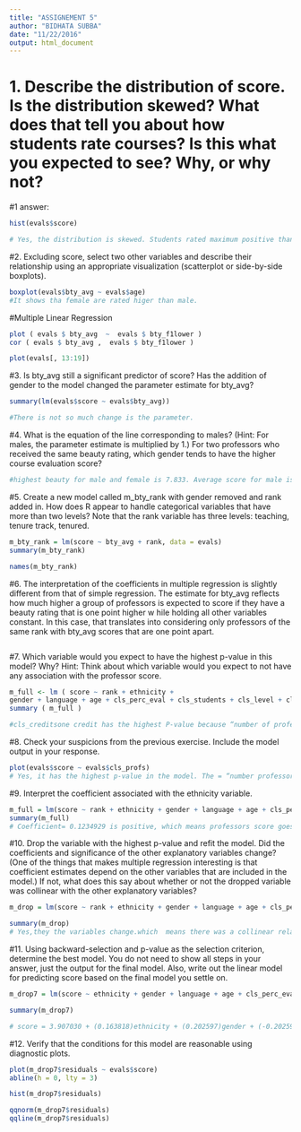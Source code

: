 ```yaml
---
title: "ASSIGNEMENT 5"
author: "BIDHATA SUBBA"
date: "11/22/2016"
output: html_document
---
```


# 1. Describe the distribution of score. Is the distribution skewed? What does that tell you about how students rate courses? Is this what you expected to see? Why, or why not?

#1 answer:

```r
hist(evals$score)

# Yes, the distribution is skewed. Students rated maximum positive than negative for their professors in this evaluation. No,we did not expect this to see because we had expected to see normal distribution where most professors would rated average and very few would be rated extremly excellent or unsatifactry.
```


#2. Excluding score, select two other variables and describe their relationship using an appropriate visualization (scatterplot or side-by-side boxplots).

```r
boxplot(evals$bty_avg ~ evals$age)
#It shows tha female are rated higer than male.
```


#Multiple Linear Regression
```r
plot ( evals $ bty_avg  ~  evals $ bty_f1lower )
cor ( evals $ bty_avg ,  evals $ bty_f1lower )
```
```r
plot(evals[, 13:19])
```

#3. Is bty_avg still a significant predictor of score? Has the addition of gender to the model changed the parameter estimate for bty_avg?
```r
summary(lm(evals$score ~ evals$bty_avg))

#There is not so much change is the parameter.
```

#4. What is the equation of the line corresponding to males? (Hint: For males, the parameter estimate is multiplied by 1.) For two professors who received the same beauty rating, which gender tends to have the higher course evaluation score?
```r

#highest beauty for male and female is 7.833. Average score for male is 5 and female is 4.8 from the dataset.
```

#5. Create a new model called m_bty_rank with gender removed and rank added in. How does R appear to handle categorical variables that have more than two levels? Note that the rank variable has three levels: teaching, tenure track, tenured.
```r
m_bty_rank = lm(score ~ bty_avg + rank, data = evals)
summary(m_bty_rank)
```
```r
names(m_bty_rank)
```

#6. The interpretation of the coefficients in multiple regression is slightly different from that of simple regression. The estimate for bty_avg reflects how much higher a group of professors is expected to score if they have a beauty rating that is one point higher w hile holding all other variables constant. In this case, that translates into considering only professors of the same rank with bty_avg scores that are one point apart.
```r

```
#7. Which variable would you expect to have the highest p-value in this model? Why? Hint: Think about which variable would you expect to not have any association with the professor score.
```r
m_full <- lm ( score ~ rank + ethnicity +
gender + language + age + cls_perc_eval + cls_students + cls_level + cls_profs + cls_credits + bty_avg + pic_outfit + pic_color , data = evals )
summary ( m_full )

#cls_creditsone credit has the highest P-value because “number of professors” cls_profs as the variable to have the least assoication with the professor’s evaluation score.
```

#8. Check your suspicions from the previous exercise. Include the model output in your response.
```r
plot(evals$score ~ evals$cls_profs)
# Yes, it has the highest p-value in the model. The = “number professors” which has the least association to “scores”. 
```

#9. Interpret the coefficient associated with the ethnicity variable.
```r
m_full = lm(score ~ rank + ethnicity + gender + language + age + cls_perc_eval + cls_students + cls_level + cls_profs + cls_credits + bty_avg + pic_outfit + pic_color, data = evals)
summary(m_full)
# Coefficient= 0.1234929 is positive, which means professors score goes up when they are ‘1’, or not a minority.
```

#10. Drop the variable with the highest p-value and refit the model. Did the coefficients and significance of the other explanatory variables change? (One of the things that makes multiple regression interesting is that coefficient estimates depend on the other variables that are included in the model.) If not, what does this say about whether or not the dropped variable was collinear with the other explanatory variables?

```r
m_drop = lm(score ~ rank + ethnicity + gender + language + age + cls_perc_eval + cls_students + cls_level + cls_credits + bty_avg + pic_outfit + pic_color, data = evals)

summary(m_drop)
# Yes,they the variables change.which  means there was a collinear relationship between cls_profs single and the other variables - or else getting rid of it wouldn’t have affected the other coefficients.
```

#11. Using backward-selection and p-value as the selection criterion, determine the best model. You do not need to show all steps in your answer, just the output for the final model. Also, write out the linear model for predicting score based on the final model you settle on.
```r
m_drop7 = lm(score ~ ethnicity + gender + language + age + cls_perc_eval + cls_credits + bty_avg + pic_color, data = evals)

summary(m_drop7)

# score = 3.907030 + (0.163818)ethnicity + (0.202597)gender + (-0.202597)language + (-.0006925)age + (0.006925)cls_perc_eval + (0.517205)cls_credits + (0.046732)bty_avg + (-0.113939)pic_outfit + (-0.180870)pic_color
```


#12. Verify that the conditions for this model are reasonable using diagnostic plots.

```r
plot(m_drop7$residuals ~ evals$score)
abline(h = 0, lty = 3)
```
```r
hist(m_drop7$residuals)
```
```r
qqnorm(m_drop7$residuals)
qqline(m_drop7$residuals)
```


